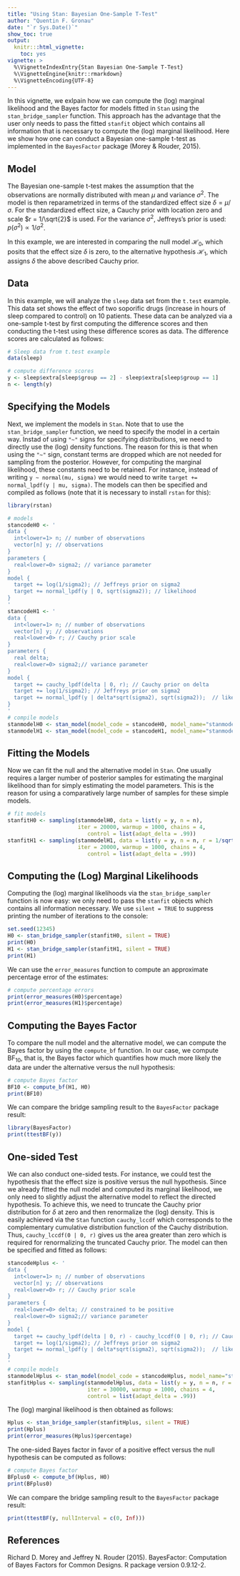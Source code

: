```yaml
---
title: "Using Stan: Bayesian One-Sample T-Test"
author: "Quentin F. Gronau"
date: "`r Sys.Date()`"
show_toc: true
output:
  knitr:::html_vignette:
    toc: yes
vignette: >
  %\VignetteIndexEntry{Stan Bayesian One-Sample T-Test}
  %\VignetteEngine{knitr::rmarkdown}
  %\VignetteEncoding{UTF-8}
---
```

  
In this vignette, we exlpain how we can compute the (log) marginal likelihood and the Bayes factor for models fitted in `Stan` using the `stan_bridge_sampler` function. This approach has the advantage that the user only needs to pass the fitted `stanfit` object which contains all information that is necessary to compute the (log) marginal likelihood. Here we show how one can conduct a Bayesian one-sample t-test as implemented in the `BayesFactor` package (Morey & Rouder, 2015).
  
## Model
The Bayesian one-sample t-test makes the assumption that the observations are normally distributed with mean $\mu$ and variance $\sigma^2$. The model is then reparametrized in terms of the standardized effect size $\delta = \mu/\sigma$. For the standardized effect size, a Cauchy prior with location zero and scale $r = 1/\sqrt{2}$ is used. For the variance $\sigma^2$, Jeffreys's prior is used: $p(\sigma^2) \propto 1/\sigma^2$.
  
In this example, we are interested in comparing the null model $\mathcal{H}_0$, which posits that the effect size $\delta$ is zero, to the alternative hypothesis $\mathcal{H}_1$, which assigns $\delta$ the above described Cauchy prior.
  
## Data
In this example, we will analyze the `sleep` data set from the `t.test` example. This data set shows the effect of two soporific drugs (increase in hours of sleep compared to control) on 10 patients. These data can be analyzed via a one-sample t-test by first computing the difference scores and then conducting the t-test using these difference scores as data. The difference scores are calculated as follows:
  
```r
# Sleep data from t.test example
data(sleep)

# compute difference scores
y <- sleep$extra[sleep$group == 2] - sleep$extra[sleep$group == 1]
n <- length(y)
```

## Specifying the Models
Next, we implement the models in `Stan`. Note that to use the `stan_bridge_sampler` function, we need to specify the model in a certain way. Instad of using `"~"` signs for specifying distributions, we need to directly use the (log) density functions. The reason for this is that when using the `"~"` sign, constant terms are dropped which are not needed for sampling from the posterior. However, for computing the marginal likelihood, these constants need to be retained. For instance, instead of writing `y ~ normal(mu, sigma)` we would need to write `target += normal_lpdf(y | mu, sigma)`. The models can then be specified and compiled as follows (note that it is necessary to install `rstan` for this):
```r
library(rstan)

# models
stancodeH0 <- '
data {
  int<lower=1> n; // number of observations
  vector[n] y; // observations
}
parameters {
  real<lower=0> sigma2; // variance parameter
}
model {
  target += log(1/sigma2); // Jeffreys prior on sigma2
  target += normal_lpdf(y | 0, sqrt(sigma2)); // likelihood
}
'
stancodeH1 <- '
data {
  int<lower=1> n; // number of observations
  vector[n] y; // observations
  real<lower=0> r; // Cauchy prior scale
}
parameters {
  real delta;
  real<lower=0> sigma2;// variance parameter
}
model {
  target += cauchy_lpdf(delta | 0, r); // Cauchy prior on delta
  target += log(1/sigma2); // Jeffreys prior on sigma2
  target += normal_lpdf(y | delta*sqrt(sigma2), sqrt(sigma2));  // likelihood
}
'
# compile models
stanmodelH0 <- stan_model(model_code = stancodeH0, model_name="stanmodel")
stanmodelH1 <- stan_model(model_code = stancodeH1, model_name="stanmodel")
```

## Fitting the Models
Now we can fit the null and the alternative model in `Stan`. One usually requires a larger number of posterior samples for estimating the marginal likelihood than for simply estimating the model parameters. This is the reason for using a comparatively large number of samples for these simple models.
```r
# fit models
stanfitH0 <- sampling(stanmodelH0, data = list(y = y, n = n),
                      iter = 20000, warmup = 1000, chains = 4,
                         control = list(adapt_delta = .99))
stanfitH1 <- sampling(stanmodelH1, data = list(y = y, n = n, r = 1/sqrt(2)),
                      iter = 20000, warmup = 1000, chains = 4,
                         control = list(adapt_delta = .99))
```

## Computing the (Log) Marginal Likelihoods
Computing the (log) marginal likelihoods via the `stan_bridge_sampler` function is now easy: we only need to pass the `stanfit` objects which contains all information necessary. We use `silent = TRUE` to suppress printing the number of iterations to the console:
```r
set.seed(12345)
H0 <- stan_bridge_sampler(stanfitH0, silent = TRUE)
print(H0)
H1 <- stan_bridge_sampler(stanfitH1, silent = TRUE)
print(H1)
```

We can use the `error_measures` function to compute an approximate percentage error of the estimates:
```r
# compute percentage errors
print(error_measures(H0)$percentage)
print(error_measures(H1)$percentage)
```

## Computing the Bayes Factor
To compare the null model and the alternative model, we can compute the Bayes factor by using the `compute_bf` function.
In our case, we compute $\text{BF}_{10}$, that is, the Bayes factor which quantifies how much more likely the data are under the alternative versus the null hypothesis:
```r
# compute Bayes factor
BF10 <- compute_bf(H1, H0)
print(BF10)
```
We can compare the bridge sampling result to the `BayesFactor` package result:
```r
library(BayesFactor)
print(ttestBF(y))
```

## One-sided Test
We can also conduct one-sided tests. For instance, we could test the hypothesis that the effect size is positive versus the null hypothesis.
Since we already fitted the null model and computed its marginal likelihood, we only need to slightly adjust the alternative model to reflect the directed hypothesis. To achieve this, we need to truncate the Cauchy prior distribution for $\delta$ at zero and then renormalize the (log) density. This is easily achieved via the `Stan` function `cauchy_lccdf` which corresponds to the complementary cumulative distribution function of the Cauchy distribution. Thus, `cauchy_lccdf(0 | 0, r)` gives us the area greater than zero which is required for renormalizing the truncated Cauchy prior. The model can then be specified and fitted as follows:
```r
stancodeHplus <- '
data {
  int<lower=1> n; // number of observations
  vector[n] y; // observations
  real<lower=0> r; // Cauchy prior scale
}
parameters {
  real<lower=0> delta; // constrained to be positive
  real<lower=0> sigma2;// variance parameter
}
model {
  target += cauchy_lpdf(delta | 0, r) - cauchy_lccdf(0 | 0, r); // Cauchy prior on delta
  target += log(1/sigma2); // Jeffreys prior on sigma2
  target += normal_lpdf(y | delta*sqrt(sigma2), sqrt(sigma2));  // likelihood
}
'
# compile models
stanmodelHplus <- stan_model(model_code = stancodeHplus, model_name="stanmodel")
stanfitHplus <- sampling(stanmodelHplus, data = list(y = y, n = n, r = 1/sqrt(2)),
                         iter = 30000, warmup = 1000, chains = 4,
                         control = list(adapt_delta = .99))
```
The (log) marginal likelihood is then obtained as follows:
```r
Hplus <- stan_bridge_sampler(stanfitHplus, silent = TRUE)
print(Hplus)
print(error_measures(Hplus)$percentage)
```

The one-sided Bayes factor in favor of a positive effect versus the null hypothesis can be computed as follows:
```r
# compute Bayes factor
BFplus0 <- compute_bf(Hplus, H0)
print(BFplus0)
```

We can compare the bridge sampling result to the `BayesFactor` package result:
```r
print(ttestBF(y, nullInterval = c(0, Inf)))
```

## References
Richard D. Morey and Jeffrey N. Rouder (2015). BayesFactor: Computation of Bayes Factors for Common Designs. R package version 0.9.12-2. \url{https://CRAN.R-project.org/package=BayesFactor}
